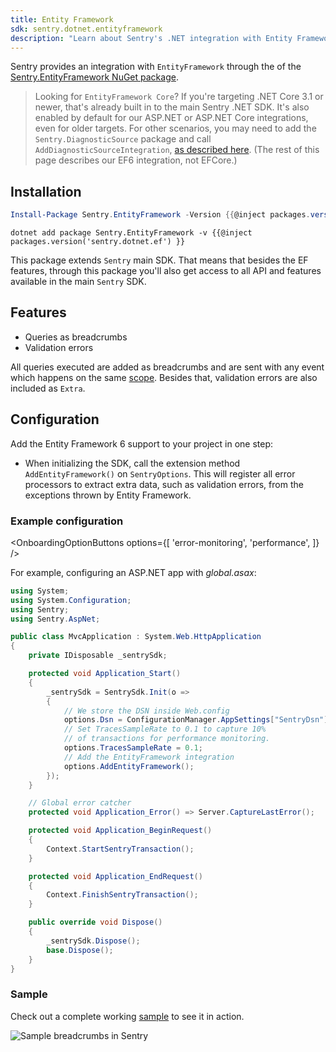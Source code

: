 ```yaml
---
title: Entity Framework
sdk: sentry.dotnet.entityframework
description: "Learn about Sentry's .NET integration with Entity Framework."
---
```


Sentry provides an integration with `EntityFramework` through the of the [Sentry.EntityFramework NuGet package](https://www.nuget.org/packages/Sentry.EntityFramework).

> Looking for `EntityFramework Core`? If you're targeting .NET Core 3.1 or newer, that's already built in to the main Sentry .NET SDK. It's also enabled by default for our ASP.NET or ASP.NET Core integrations, even for older targets. For other scenarios, you may need to add the `Sentry.DiagnosticSource` package and call `AddDiagnosticSourceIntegration`, [as described here](/platforms/dotnet/performance/instrumentation/automatic-instrumentation/#diagnosticsource-integration). (The rest of this page describes our EF6 integration, not EFCore.)

## Installation

```powershell {tabTitle:Package Manager}
Install-Package Sentry.EntityFramework -Version {{@inject packages.version('sentry.dotnet.ef') }}
```

```shell {tabTitle:.NET Core CLI}
dotnet add package Sentry.EntityFramework -v {{@inject packages.version('sentry.dotnet.ef') }}
```

This package extends `Sentry` main SDK. That means that besides the EF features, through this package you'll also get access to all API and features available in the main `Sentry` SDK.

## Features

- Queries as breadcrumbs
- Validation errors

All queries executed are added as breadcrumbs and are sent with any event which happens on the same [scope](enriching-events/scopes/). Besides that, validation errors are also included as `Extra`.

## Configuration

Add the Entity Framework 6 support to your project in one step:

- When initializing the SDK, call the extension method `AddEntityFramework()` on `SentryOptions`. This will register all error processors to extract extra data, such as validation errors, from the exceptions thrown by Entity Framework.

### Example configuration

<OnboardingOptionButtons
  options={[
    'error-monitoring',
    'performance',
  ]}
/>

For example, configuring an ASP.NET app with _global.asax_:

```csharp {filename:global.asax} {"onboardingOptions": {"performance": "16-18, 27-36"}}
using System;
using System.Configuration;
using Sentry;
using Sentry.AspNet;

public class MvcApplication : System.Web.HttpApplication
{
    private IDisposable _sentrySdk;

    protected void Application_Start()
    {
        _sentrySdk = SentrySdk.Init(o =>
        {
            // We store the DSN inside Web.config
            options.Dsn = ConfigurationManager.AppSettings["SentryDsn"];
            // Set TracesSampleRate to 0.1 to capture 10%
            // of transactions for performance monitoring.
            options.TracesSampleRate = 0.1;
            // Add the EntityFramework integration
            options.AddEntityFramework();
        });
    }

    // Global error catcher
    protected void Application_Error() => Server.CaptureLastError();

    protected void Application_BeginRequest()
    {
        Context.StartSentryTransaction();
    }

    protected void Application_EndRequest()
    {
        Context.FinishSentryTransaction();
    }

    public override void Dispose()
    {
        _sentrySdk.Dispose();
        base.Dispose();
    }
}
```

### Sample

Check out a complete working [sample](https://github.com/getsentry/sentry-dotnet-ef/tree/master/samples/Sentry.Samples.AspNet.Mvc) to see it in action.

![Sample breadcrumbs in Sentry](./img/dotnet-entityframework.png)
